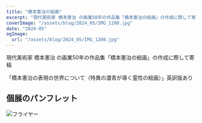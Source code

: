 ```yaml
---
title: "橋本憲治の絵画"
excerpt: "現代美術家 橋本憲治 の画業50年の作品集「橋本憲治の絵画」の作成に際して寄稿「橋本憲治の表現の世界について（特異の濃青が導く霊性の絵画）」英訳版あり"
coverImage: "/assets/blog/2024_05/IMG_1200.jpg"
date: "2024-05"
ogImage:
  url: "/assets/blog/2024_05/IMG_1200.jpg"
---
```


現代美術家 橋本憲治 の画業50年の作品集「橋本憲治の絵画」の作成に際して寄稿

「橋本憲治の表現の世界について（特異の濃青が導く霊性の絵画）」英訳版あり

## 個展のパンフレット

![フライヤー](/assets/blog/2024_05/IMG_1204.jpg)
